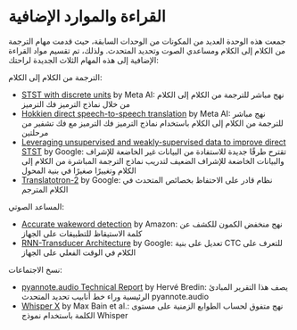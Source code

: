 # القراءة والموارد الإضافية

جمعت هذه الوحدة العديد من المكونات من الوحدات السابقة، حيث قدمت مهام الترجمة من الكلام إلى الكلام ومساعدي الصوت وتحديد المتحدث. ولذلك، تم تقسيم مواد القراءة الإضافية إلى هذه المهام الثلاث الجديدة لراحتك:

الترجمة من الكلام إلى الكلام:

* [STST with discrete units](https://ai.facebook.com/blog/advancing-direct-speech-to-speech-modeling-with-discrete-units/) by Meta AI: نهج مباشر للترجمة من الكلام إلى الكلام من خلال نماذج الترميز فك الترميز
* [Hokkien direct speech-to-speech translation](https://ai.facebook.com/blog/ai-translation-hokkien/) by Meta AI: نهج مباشر للترجمة من الكلام إلى الكلام باستخدام نماذج الترميز فك الترميز مع فك تشفير من مرحلتين
* [Leveraging unsupervised and weakly-supervised data to improve direct STST](https://arxiv.org/abs/2203.13339) by Google: تقترح طرقًا جديدة للاستفادة من البيانات غير الخاضعة للإشراف والبيانات الخاضعة للإشراف الضعيف لتدريب نماذج الترجمة المباشرة من الكلام إلى الكلام وتغييرًا صغيرًا في بنية المحول
* [Translatotron-2](https://google-research.github.io/lingvo-lab/translatotron2/) by Google: نظام قادر على الاحتفاظ بخصائص المتحدث في الكلام المترجم

المساعد الصوتي:

* [Accurate wakeword detection](https://www.amazon.science/publications/accurate-detection-of-wake-word-start-and-end-using-a-cnn) by Amazon: نهج منخفض الكمون للكشف عن كلمة الاستيقاظ للتطبيقات على الجهاز
* [RNN-Transducer Architecture](https://arxiv.org/pdf/1811.06621.pdf) by Google: تعديل على بنية CTC للتعرف على الكلام في الوقت الفعلي على الجهاز

نسخ الاجتماعات:

* [pyannote.audio Technical Report](https://huggingface.co/pyannote/speaker-diarization/blob/main/technical_report_2.1.pdf) by Hervé Bredin: يصف هذا التقرير المبادئ الرئيسية وراء خط أنابيب تحديد المتحدث pyannote.audio
* [Whisper X](https://arxiv.org/pdf/2303.00747.pdf) by Max Bain et al.: نهج متفوق لحساب الطوابع الزمنية على مستوى الكلمة باستخدام نموذج Whisper